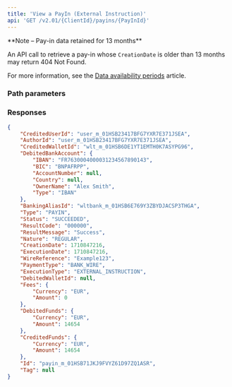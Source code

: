 ```yaml
---
title: 'View a PayIn (External Instruction)'  
api: 'GET /v2.01/{ClientId}/payins/{PayInId}'  
---
```




<Note>
**Note – Pay-in data retained for 13 months**

An API call to retrieve a pay-in whose `CreationDate` is older than 13 months may return 404 Not Found.

For more information, see the <a href="/api-reference/overview/data-availability-periods">Data availability periods</a> article.
</Note>

### Path parameters  

<PayInId />  

### Responses  

<AccordionGroup><Accordion title="200">  

<CreditedUserIdResponse />  

<AuthorIdResponse />  

<CreditedWalletIdResponse />  

<DebitedBankAccountResponse />  

<BankingAliasIdResponse />  

<TypeResponse />  

<Status2Response />  

<ResultCodeResponse />  

<ResultMessageResponse />  

<NatureResponse />  

<CreationDateResponse />  

<ExecutionDateResponse />  

<WireReference1Response />  

<PaymentType2Response />  

<ExecutionTypeResponse />  

<DebitedWalletId1Response />  

<Fees4Response />  

<DebitedFunds7Response />  

<CreditedFunds5Response />  

<IdResponse />  

<Tag2Response /></Accordion></AccordionGroup>  

<ResponseExample>  

```json 200  
{
    "CreditedUserId": "user_m_01HSB23417BFG7YXR7E371JSEA",
    "AuthorId": "user_m_01HSB23417BFG7YXR7E371JSEA",
    "CreditedWalletId": "wlt_m_01HSB6DE1YT1EMTH0K7ASYPG96",
    "DebitedBankAccount": {
        "IBAN": "FR7630004000031234567890143",
        "BIC": "BNPAFRPP",
        "AccountNumber": null,
        "Country": null,
        "OwnerName": "Alex Smith",
        "Type": "IBAN"
    },
    "BankingAliasId": "wltbank_m_01HSB6E769Y3ZBYDJACSP3THGA",
    "Type": "PAYIN",
    "Status": "SUCCEEDED",
    "ResultCode": "000000",
    "ResultMessage": "Success",
    "Nature": "REGULAR",
    "CreationDate": 1710847216,
    "ExecutionDate": 1710847216,
    "WireReference": "Example123",
    "PaymentType": "BANK_WIRE",
    "ExecutionType": "EXTERNAL_INSTRUCTION",
    "DebitedWalletId": null,
    "Fees": {
        "Currency": "EUR",
        "Amount": 0
    },
    "DebitedFunds": {
        "Currency": "EUR",
        "Amount": 14654
    },
    "CreditedFunds": {
        "Currency": "EUR",
        "Amount": 14654
    },
    "Id": "payin_m_01HSB71JKJ9FVYZ61D97ZQ1ASR",
    "Tag": null
}
 ```  

</ResponseExample>  

<RequestExample>  
    <PhpViewPayin />
    <NodeViewPayin />
    <RubyViewPayin />
    <JavaViewPayin />
    <PythonViewPayin />
    <NetViewPayin />
</RequestExample>
